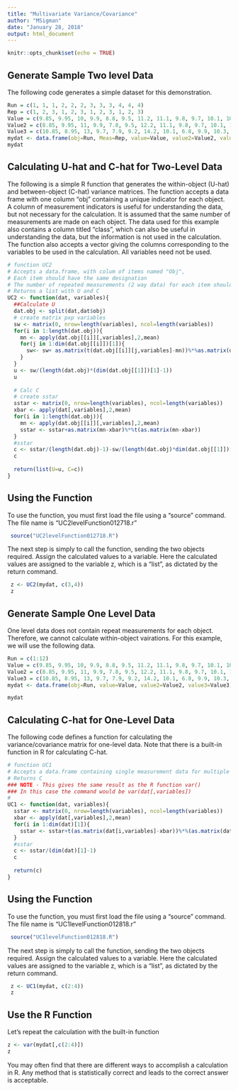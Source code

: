 ```yaml
---
title: "Multivariate Variance/Covariance"
author: "MSigman"
date: "January 28, 2018"
output: html_document
---
```


```r
knitr::opts_chunk$set(echo = TRUE)
```

## Generate Sample Two level Data

The following code generates a simple dataset for this demonstration.

```r
Run = c(1, 1, 1, 2, 2, 2, 3, 3, 3, 4, 4, 4)
Rep = c(1, 2, 3, 1, 2, 3, 1, 2, 3, 1, 2, 3)
Value = c(9.85, 9.95, 10, 9.9, 8.8, 9.5, 11.2, 11.1, 9.8, 9.7, 10.1, 10)
Value2 = c(8.85, 9.95, 11, 9.9, 7.8, 9.5, 12.2, 11.1, 9.8, 9.7, 10.1, 10)
Value3 = c(10.85, 8.95, 13, 9.7, 7.9, 9.2, 14.2, 10.1, 6.8, 9.9, 10.3, 11)
mydat <- data.frame(obj=Run, Meas=Rep, value=Value, value2=Value2, value3=Value3)  
mydat

```

## Calculating U-hat and C-hat for Two-Level Data

The following is a simple R function that generates the within-object (U-hat) and between-object (C-hat) variance matrices. The function accepts a data frame with one column "obj" containing a unique indicator for each object. A column of measurement indicators is useful for understanding the data, but not necessary for the calculation. It is assumed that the same number of measurements are made on each object. The data used for this example also contains a column titled "class", which can also be useful in understanding the data, but the information is not used in the calculation. The function also accepts a vector giving the columns corresponding to the variables to be used in the calculation. All variables need not be used.

```r
# function UC2
# Accepts a data.frame, with colum of items named "Obj",
# Each item should have the same designation
# The number of repeated measurements (2 way data) for each item should be equal
# Returns a list with U and C
UC2 <- function(dat, variables){
  ##Calculate U
  dat.obj <- split(dat,dat$obj)
  # create matrix pxp variables
  sw <- matrix(0, nrow=length(variables), ncol=length(variables))
  for(i in 1:length(dat.obj)){
    mn <- apply(dat.obj[[i]][,variables],2,mean)
    for(j in 1:dim(dat.obj[[i]])[1]){
      sw<- sw+ as.matrix(t(dat.obj[[i]][j,variables]-mn))%*%as.matrix(dat.obj[[i]][j,variables]-mn)
    }
  }
  u <- sw/(length(dat.obj)*(dim(dat.obj[[1]])[1]-1))
  u
  
  # Calc C
  # create sstar
  sstar <- matrix(0, nrow=length(variables), ncol=length(variables))
  xbar <- apply(dat[,variables],2,mean)
  for(i in 1:length(dat.obj)){
    mn <- apply(dat.obj[[i]][,variables],2,mean)
    sstar <- sstar+as.matrix(mn-xbar)%*%t(as.matrix(mn-xbar))
  }
  #sstar
  c <- sstar/(length(dat.obj)-1)-sw/(length(dat.obj)*dim(dat.obj[[1]])[1]*(dim(dat.obj[[1]])[1]-1))
  c
  
  return(list(U=u, C=c))
}

```

## Using the Function

To use the function, you must first load the file using a "source" command. The file name is "UC2levelFunction012718.r"

```r
 source("UC2levelFunction012718.R")
```

The next step is simply to call the function, sending the two objects required. Assign the calculated values to a variable. Here the calculated values are assigned to the variable z, which is a "list", as dictated by the return command.

```r
 z <- UC2(mydat, c(3,4))
 z
```

## Generate Sample One Level Data

One level data does not contain repeat measurements for each object. Therefore, we cannot calculate within-object vairations. For this example, we will use the following data.

```r
Run = c(1:12)
Value = c(9.85, 9.95, 10, 9.9, 8.8, 9.5, 11.2, 11.1, 9.8, 9.7, 10.1, 10)
Value2 = c(8.85, 9.95, 11, 9.9, 7.8, 9.5, 12.2, 11.1, 9.8, 9.7, 10.1, 10)
Value3 = c(10.85, 8.95, 13, 9.7, 7.9, 9.2, 14.2, 10.1, 6.8, 9.9, 10.3, 11)
mydat <- data.frame(obj=Run, value=Value, value2=Value2, value3=Value3)  

mydat
```

## Calculating C-hat for One-Level Data

The following code defines a function for calculating the variance/covariance matrix for one-level data. Note that there is a built-in function in R for calculating C-hat.

```r
# function UC1
# Accepts a data.frame containing single measurement data for multiple objects,
# Returns C
### NOTE - This gives the same result as the R function var()
### In this case the command would be var(dat[,variables])
#
UC1 <- function(dat, variables){
  sstar <- matrix(0, nrow=length(variables), ncol=length(variables))
  xbar <- apply(dat[,variables],2,mean)
  for(i in 1:dim(dat)[1]){
    sstar <- sstar+t(as.matrix(dat[i,variables]-xbar))%*%(as.matrix(dat[i,variables]-xbar))
  }
  #sstar
  c <- sstar/(dim(dat)[1]-1)
  c
  
  return(c)
}

```

## Using the Function

To use the function, you must first load the file using a "source" command. The file name is "UC1levelFunction012818.r"

```r
 source("UC1levelFunction012818.R")
```

The next step is simply to call the function, sending the two objects required. Assign the calculated values to a variable. Here the calculated values are assigned to the variable z, which is a "list", as dictated by the return command.

```r
 z <- UC1(mydat, c(2:4))
 z
```

## Use the R Function

Let's repeat the calculation with the built-in function

```r

z <- var(mydat[,c(2:4)])
z
```

You may often find that there are different ways to accomplish a calculation in R. Any method that is statistically correct and leads to the correct answer is acceptable.